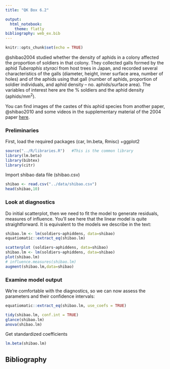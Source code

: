 ```yaml
---
title: "QK Box 6.2"

output: 
  html_notebook:
    theme: flatly
bibliography: web_ex.bib
---
```


```r
knitr::opts_chunk$set(echo = TRUE)
```

@shibao2004 studied whether the density of aphids in a colony affected the proportion of soldiers in that colony. They collected galls formed by the aphid *Tuberaphis styraci* from host trees in Japan, and recorded several characteristics of the galls (diameter, height, inner surface area, number of holes) and of the aphids using that gall (number of aphids, proportion of soldier individuals, and aphid density -- no. aphids/surface area). The variables of interest here are the % soldiers and the aphid density (aphids/mm^2^).

You can find images of the castes of this aphid species from another paper, @shibao2010 and some videos in the supplementary material of the 2004 paper [here](https://doi.%20org/10.1186/s40851-021-00184-w).

### Preliminaries

First, load the required packages (car, lm.beta, Rmisc) +ggplot2

```r
source("../R/libraries.R")   #This is the common library
library(lm.beta)
library(bibtex)
library(citr)
```

Import shibao data file (shibao.csv)

```r
shibao <- read.csv("../data/shibao.csv")
head(shibao,10)
```

### Look at diagnostics

Do initial scatterplot, then we need to fit the model to generate residuals, measures of influence. You'll see here that the linear model is quite straightforward. It is equivalent to the models we describe in the text:

```r
shibao.lm <- lm(soldiers~aphiddens, data=shibao)
equatiomatic::extract_eq(shibao.lm)
```

```r
scatterplot (soldiers~aphiddens, data=shibao)
shibao.lm <- lm(soldiers~aphiddens, data=shibao)
plot(shibao.lm)
# influence.measures(shibao.lm)
augment(shibao.lm,data=shibao)
```

### Examine model output

We're comfortable with the diagnostics, so we can now assess the parameters and their confidence intervals:

```r
equatiomatic::extract_eq(shibao.lm, use_coefs = TRUE)
```

```r
tidy(shibao.lm, conf.int = TRUE)
glance(shibao.lm)
anova(shibao.lm)
```

Get standardized coefficients

```r
lm.beta(shibao.lm)
```

## Bibliography
